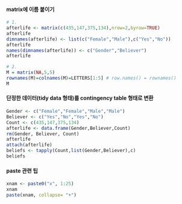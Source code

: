 #### matrix에 이름 붙이기
```r
# 1. 
afterlife <- matrix(c(435,147,375,134),nrow=2,byrow=TRUE)
afterlife
dimnames(afterlife) <- list(c("Female","Male"),c("Yes","No"))
afterlife
names(dimnames(afterlife)) <- c("Gender","Believer")
afterlife

# 2. 
M = matrix(NA,5,5)
rownames(M)=colnames(M)=LETTERS[1:5] # row.names() = rownames()
M
```


#### 단정한 데이터(tidy data 형태)를 contingency table 형태로 변환
```r
Gender <- c("Female","Female","Male","Male")
Believer <- c("Yes","No","Yes","No")
Count <- c(435,147,375,134)
afterlife <- data.frame(Gender,Believer,Count)
rm(Gender, Believer, Count)
afterlife
attach(afterlife)
beliefs <- tapply(Count,list(Gender,Believer),c)
beliefs
```




#### paste 관련 팁
```r
xnam <- paste0("x", 1:25)
xnam
paste(xnam, collapse= "+")
```

